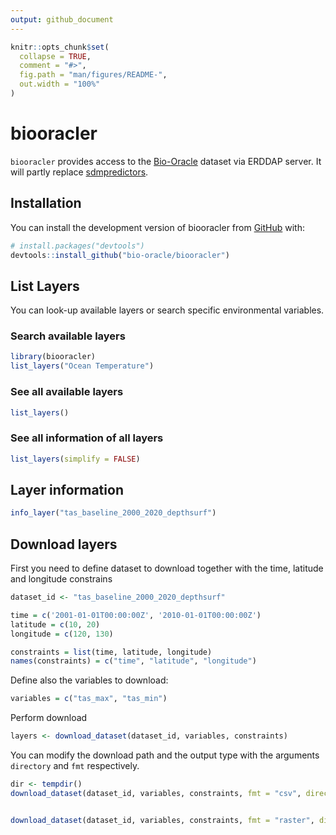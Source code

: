 ```yaml
---
output: github_document
---
```


<!-- README.md is generated from README.Rmd. Please edit that file -->

```r
knitr::opts_chunk$set(
  collapse = TRUE,
  comment = "#>",
  fig.path = "man/figures/README-",
  out.width = "100%"
)
```

# biooracler

<!-- badges: start -->
<!-- badges: end -->

`biooracler` provides access to the [Bio-Oracle](https://bio-oracle.org/) dataset via ERDDAP server. It will partly replace [sdmpredictors](https://github.com/lifewatch/sdmpredictors).

## Installation

You can install the development version of biooracler from [GitHub](https://github.com/) with:

``` r
# install.packages("devtools")
devtools::install_github("bio-oracle/biooracler")
```

## List Layers

You can look-up available layers or search specific environmental variables.

### Search available layers
```r
library(biooracler)
list_layers("Ocean Temperature")
```

### See all available layers
```r
list_layers()
```

### See all information of all layers
```r
list_layers(simplify = FALSE)
```


## Layer information
```r
info_layer("tas_baseline_2000_2020_depthsurf")
```


## Download layers

First you need to define dataset to download together with the time, latitude and longitude constrains

```r
dataset_id <- "tas_baseline_2000_2020_depthsurf"

time = c('2001-01-01T00:00:00Z', '2010-01-01T00:00:00Z')
latitude = c(10, 20)
longitude = c(120, 130)

constraints = list(time, latitude, longitude)
names(constraints) = c("time", "latitude", "longitude")
```

Define also the variables to download:
```r
variables = c("tas_max", "tas_min")
```

Perform download
```r
layers <- download_dataset(dataset_id, variables, constraints)
```

You can modify the download path and the output type with the arguments `directory` and `fmt` respectively.

```r
dir <- tempdir()
download_dataset(dataset_id, variables, constraints, fmt = "csv", directory = dir)


download_dataset(dataset_id, variables, constraints, fmt = "raster", directory = dir)
```
